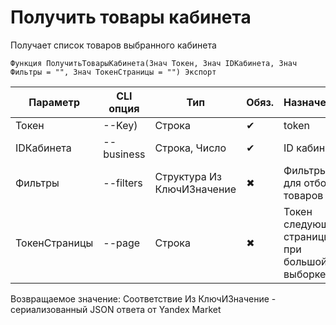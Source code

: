 ﻿---
sidebar_position: 3
---


# Получить товары кабинета
 Получает список товаров выбранного кабинета



`Функция ПолучитьТоварыКабинета(Знач Токен, Знач IDКабинета, Знач Фильтры = "", Знач ТокенСтраницы = "") Экспорт`

  | Параметр | CLI опция | Тип | Обяз. | Назначение |
  |-|-|-|-|-|
  | Токен | --Key) | Строка | &#x2714; | token |
  | IDКабинета | --business | Строка, Число | &#x2714; | ID кабинета |
  | Фильтры | --filters | Структура Из КлючИЗначение | &#x2716; | Фильтры для отбора товаров |
  | ТокенСтраницы | --page | Строка | &#x2716; | Токен следующей страницы при большой выборке |

  
  Возвращаемое значение:   Соответствие Из КлючИЗначение - сериализованный JSON ответа от Yandex Market

<br/>




```bsl title="Пример использования для 1С:Предприятие/OneScript"

```
    




